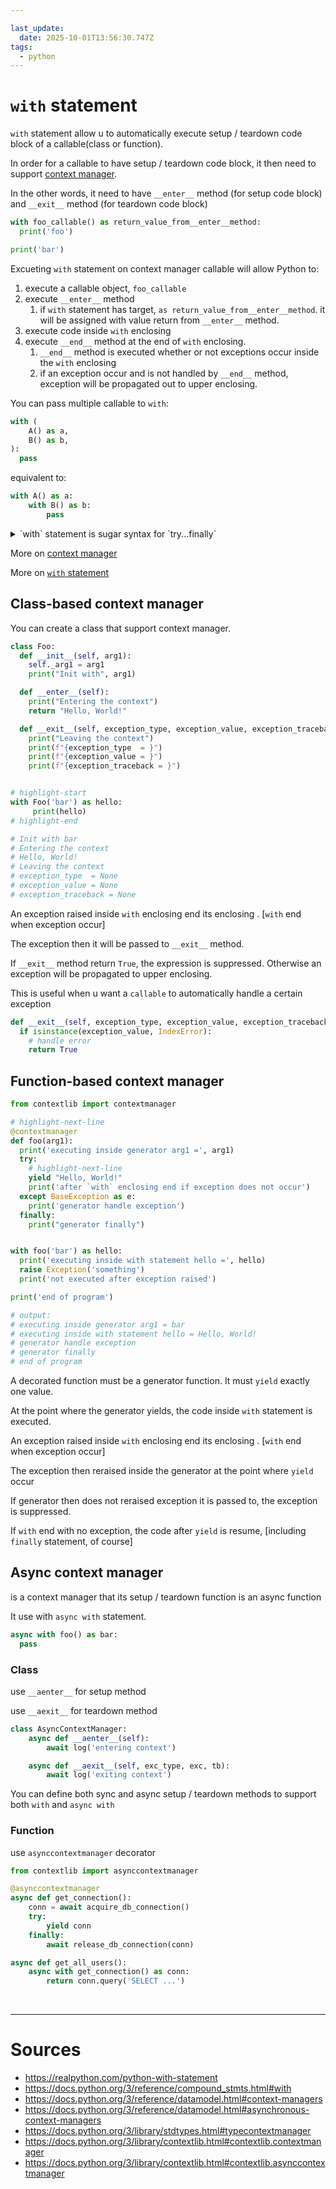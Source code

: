 ```yaml
---

last_update:
  date: 2025-10-01T13:56:30.747Z
tags:
  - python
---
```


# `with` statement

`with` statement allow u to automatically execute setup / teardown code block of a callable(class or function).

In order for a callable to have setup / teardown code block, it then need to support [context manager](https://docs.python.org/3/reference/datamodel.html#context-managers).

In the other words, it need to have `__enter__` method (for setup code block) and `__exit__` method (for teardown code block)

```python title= showLineNumbers
with foo_callable() as return_value_from__enter__method:
  print('foo')

print('bar')
```
Excueting `with` statement on context manager callable will allow Python to:

1. execute a callable object, `foo_callable`
1. execute `__enter__` method
    1. if `with` statement has target, `as return_value_from__enter__method`. it will be assigned with value return from `__enter__` method.
1. execute code inside `with` enclosing
1. execute `__end__` method at the end of `with` enclosing.
    1. `__end__` method is executed whether or not exceptions occur inside the `with` enclosing 
    1. if an exception occur and is not handled by `__end__` method, exception will be propagated out to upper enclosing.


<Admonition type="tip" title="tip"> 

You can pass multiple callable to `with`:
```python title= showLineNumbers
with (
    A() as a,
    B() as b,
):
  pass
```

equivalent to:
```python title= showLineNumbers
with A() as a:
    with B() as b:
        pass
```

</Admonition>


<details>

<summary> `with` statement is sugar syntax for `try...finally` </summary>

Opening file with `with`:
```python title= showLineNumbers
with open("hello.txt", "w") as file:
  file.write("Hello, World!")
```

with `try...finally`:
```python title= showLineNumbers
file = open("hello.txt", "w")

try:
    file.write("Hello, World!")
finally:
    file.close()
```

</details>


<Admonition type="info" title="info"> 

More on [context manager](https://docs.python.org/3/reference/datamodel.html#context-managers)

</Admonition>

<Admonition type="info" title="info"> 

More on [`with` statement](https://docs.python.org/3/reference/compound_stmts.html#with)

</Admonition>

## Class-based context manager

You can create a class that support context manager.

```python title= showLineNumbers
class Foo:
  def __init__(self, arg1):
    self._arg1 = arg1
    print("Init with", arg1)

  def __enter__(self):
    print("Entering the context")
    return "Hello, World!"

  def __exit__(self, exception_type, exception_value, exception_traceback):
    print("Leaving the context")
    print(f"{exception_type  = }")
    print(f"{exception_value = }")
    print(f"{exception_traceback = }")


# highlight-start
with Foo('bar') as hello:
     print(hello)
# highlight-end

# Init with bar
# Entering the context
# Hello, World!
# Leaving the context
# exception_type  = None
# exception_value = None
# exception_traceback = None
```

<Admonition type="note" title="note"> 

An exception raised inside `with` enclosing <Color color="var(--secondary-font-color)"> end its enclosing </Color>. [`with` end when exception occur]

The exception then it will be passed to `__exit__` method.

</Admonition>

<Admonition type="note" title="note"> 

If `__exit__` method return `True`, the expression is suppressed. Otherwise an exception will be propagated to upper enclosing.

<Admonition type="tip" title="tip"> 

This is useful when u want a `callable` to automatically handle a certain exception

```python title= showLineNumbers
def __exit__(self, exception_type, exception_value, exception_traceback):
  if isinstance(exception_value, IndexError):
    # handle error
    return True
```

</Admonition>

</Admonition>

## Function-based context manager

```python title= showLineNumbers
from contextlib import contextmanager

# highlight-next-line
@contextmanager
def foo(arg1):
  print('executing inside generator arg1 =', arg1)
  try:
    # highlight-next-line
    yield "Hello, World!"
    print('after `with` enclosing end if exception does not occur')
  except BaseException as e:
    print('generator handle exception')
  finally:
    print("generator finally")


with foo('bar') as hello:
  print('executing inside with statement hello =', hello)
  raise Exception('something')
  print('not executed after exception raised')

print('end of program')

# output:
# executing inside generator arg1 = bar
# executing inside with statement hello = Hello, World!
# generator handle exception
# generator finally
# end of program
```

<Admonition type="note" title="note"> 

A decorated function must be a generator function. It must `yield` <Color color="var(--primary-font-color)"> exactly one value</Color>.

</Admonition>

<Admonition type="note" title="note"> 

At the point where the generator yields, the code inside `with` statement is executed.

</Admonition>

<Admonition type="note" title="note"> 

An exception raised inside `with` enclosing <Color color="var(--secondary-font-color)"> end its enclosing </Color>. [`with` end when exception occur]

The exception then reraised inside the generator at the point where `yield` occur

If generator then does not reraised exception it is passed to, the exception is suppressed.

</Admonition>

<Admonition type="note" title="note"> 

If `with` end with no exception, the code after `yield` is resume, [including `finally` statement, of course]

</Admonition>


## Async context manager

is a context manager that its setup / teardown function is an async function

It use with `async with` statement.

```python title= showLineNumbers
async with foo() as bar:
  pass
```

### Class

use `__aenter__` for setup method

use `__aexit__` for teardown method

```python title= showLineNumbers
class AsyncContextManager:
    async def __aenter__(self):
        await log('entering context')

    async def __aexit__(self, exc_type, exc, tb):
        await log('exiting context')
```

<Admonition type="tip" title="tip"> 

You can define both sync and async setup / teardown methods to support both `with` and `async with`

</Admonition>

### Function

use `asynccontextmanager` decorator

```python title= showLineNumbers
from contextlib import asynccontextmanager

@asynccontextmanager
async def get_connection():
    conn = await acquire_db_connection()
    try:
        yield conn
    finally:
        await release_db_connection(conn)

async def get_all_users():
    async with get_connection() as conn:
        return conn.query('SELECT ...')
```


<br/>

---

# Sources

- https://realpython.com/python-with-statement
- https://docs.python.org/3/reference/compound_stmts.html#with
- https://docs.python.org/3/reference/datamodel.html#context-managers
- https://docs.python.org/3/reference/datamodel.html#asynchronous-context-managers
- https://docs.python.org/3/library/stdtypes.html#typecontextmanager
- https://docs.python.org/3/library/contextlib.html#contextlib.contextmanager
- https://docs.python.org/3/library/contextlib.html#contextlib.asynccontextmanager